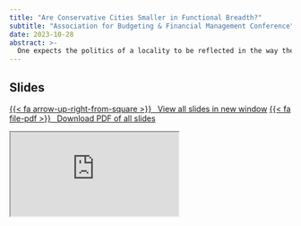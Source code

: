 ```yaml
---
title: "Are Conservative Cities Smaller in Functional Breadth?"
subtitle: "Association for Budgeting & Financial Management Conference"
date: 2023-10-28
abstract: >-
  One expects the politics of a locality to be reflected in the way the locality is governed. Scholars are interested in whether conservative localities enact policies that make their municipal government smaller in fiscal footprint. That is, consistent with their small government rhetoric, are municipalities in conservative areas smaller than municipalities in liberal places? Prior research suggests yes—more conservative cities tend to spend less on average. However, this research fails to account for the assignment of functional responsibilities to local governments. I attempt to solve this problem by using various measures of functional breadth. Functional breadth considers whether a government provides a service and assigns a weight equivalent to the average per capita spending in the sample. The measure accounts for the services provided and is free of bias between city-specific spending and a place’s ideology. The results speak to the government’s responsiveness to an area’s political whims.
---
```


## Slides

<p class="text-center"><a class="btn btn-info btn-lg" target="_blank" href="https://cbgoodman.github.io/abfm-2023-10-28/goodman-abfm-2023-presentation.html">{{< fa arrow-up-right-from-square >}} &ensp;View all slides in new window</a> <a class="btn btn-info btn-lg" target="_blank" href="https://github.com/cbgoodman/uaa2023-presentation/blob/main/goodman-uaa-2023.pdf" role="button">{{< fa file-pdf >}} &ensp;Download PDF of all slides</a></p>


<div class="ratio ratio-16x9">
<iframe class="slide-deck" src="https://cbgoodman.github.io/abfm-2023-10-28/goodman-abfm-2023-presentation.html"></iframe>
</div>
